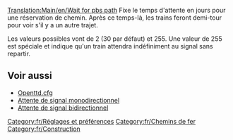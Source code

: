[[Translation:Main/en/Wait for pbs path]]
{{en/-}}
Fixe le temps d'attente en jours pour une réservation de chemin. Après ce temps-là, les trains feront demi-tour pour voir s'il y a un autre trajet.

Les valeurs possibles vont de 2 (30 par défaut) et 255. Une valeur de 255 est spéciale et indique qu'un train attendra indéfiniment au signal sans repartir.

== Voir aussi ==

* [[Main/fr/Openttd.cfg|Openttd.cfg]]
* [[Main/fr/Attente de signal monodirectionnel|Attente de signal monodirectionnel]]
* [[Main/fr/Attente de signal bidirectionnel|Attente de signal bidirectionnel]]

[[Category:fr/Réglages et préférences]]
[[Category:fr/Chemins de fer]]
[[Category:fr/Construction]]
{{fr/Amorce}}